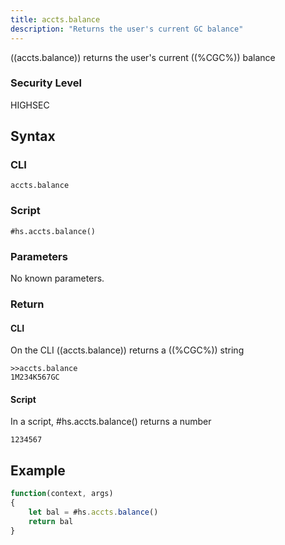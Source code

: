 ```yaml
---
title: accts.balance
description: "Returns the user's current GC balance"
---
```


((accts.balance)) returns the user's current ((%CGC%)) balance

### Security Level

HIGHSEC

## Syntax

### CLI

```
accts.balance
```

### Script

```
#hs.accts.balance()
```

### Parameters

No known parameters.

### Return

#### CLI

On the CLI ((accts.balance)) returns a ((%CGC%)) string

```
>>accts.balance
1M234K567GC
```

#### Script

In a script, #hs.accts.balance() returns a number

```
1234567
```

## Example

```js
function(context, args)
{
	let bal = #hs.accts.balance()
	return bal
}
```
